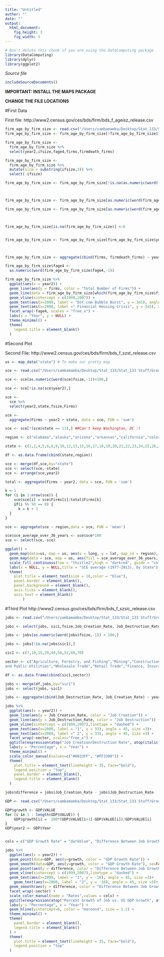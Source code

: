 ```yaml
---
title: "Untitled"
author: ""
date: ""
output: 
  html_document:
    fig_height: 3
    fig_width: 5
---
```

<!-- Don't edit in between this line and the one below -->
```r
# Don't delete this chunk if you are using the DataComputing package
library(DataComputing)
library(dplyr)
library(ggplot2)
```
*Source file* 
```r
includeSourceDocuments()
```
<!-- Don't edit the material above this line -->
**IMPORTANT: INSTALL THE MAPS PACKAGE**

**CHANGE THE FILE LOCATIONS**

#First Data

First file:
http://www2.census.gov/ces/bds/firm/bds_f_ageisz_release.csv
```r
firm_age_by_firm_size <- read.csv("/Users/sambamamba/Desktop/Stat_133/Stat_133 Stuff/Group Project/initialfirmsize.csv")
firm_age_by_firm_size <- firm_age_by_firm_size[!firm_age_by_firm_size$fage4=="l) Left Censored",]

firm_age_by_firm_size <-
  firm_age_by_firm_size %>%
  select(year2,ifsize,fage4,firms,firmdeath_firms)

firm_age_by_firm_size <-
  firm_age_by_firm_size %>%
  mutate(size = substring(ifsize,3)) %>%
  select(-ifsize)

firm_age_by_firm_size <- firm_age_by_firm_size[!is.na(as.numeric(word(firm_age_by_firm_size$size,-1))),]



firm_age_by_firm_size <- firm_age_by_firm_size[as.numeric(word(firm_age_by_firm_size$size,-1))<100,]

firm_age_by_firm_size <- firm_age_by_firm_size[as.numeric(word(firm_age_by_firm_size$fage4,-1)) < 5,]



firm_age_by_firm_size[is.na(firm_age_by_firm_size)] <-0


firm_age_by_firm_size <- firm_age_by_firm_size[firm_age_by_firm_size$year2 != 0,]



firm_age_by_firm_size <- aggregate(cbind(firms, firmdeath_firms) ~ year2 + fage4, data = firm_age_by_firm_size, FUN = 'sum')

firm_age_by_firm_size$fage4 <-
  as.numeric(word(firm_age_by_firm_size$fage4,-1))

firm_age_by_firm_size %>%
  ggplot(aes(x = year2)) + 
  geom_line(aes(y = firms, color = "Total Number of Firms")) +
  geom_line(data = firm_age_by_firm_size[which(firm_age_by_firm_size$firmdeath_firms >0),], aes(y = firmdeath_firms, color = "Total Number of Firms Closed")) +
  geom_vline(xintercept = c(1999,2007)) +
  geom_text(aes(x=2000, label = "Dot com Bubble Burst", y = 3e5), angle = 70, size =3)+
  geom_text(aes(x=2008, label =" Financial Housing Crisis", y = 3e5), angle = 70, size =3) +
  facet_wrap(~fage4, scales = "free_x") +
  labs(x = "Year", y = NULL) +
  theme_minimal() +
  theme(
    legend.title = element_blank()
  )
```

#Second Plot

Second File:
http://www2.census.gov/ces/bds/firm/bds_f_szst_release.csv

```r
us <- map_data("state") # To make our pretty map

sce <- read.csv("/Users/sambamamba/Desktop/Stat_133/Stat_133 Stuff/Group Project/sizeperstate.csv")

sce <- sce[as.numeric(word(sce$fsize,-1))<100,]

sce <- sce[!is.na(sce$year2),]

sce <-
  sce %>%
  select(year2,state,fsize,Firms)

sce <-
  aggregate(Firms ~ year2 + state, data = sce, FUN = 'sum')

sce <- sce[!(sce$state == 11),] ##Can't keep Washington, DC :(

region <- c("alabama","alaska","arizona","arkansas","california","colorado","connecticut","delaware","florida","georgia","hawaii","idaho","illinois","indiana","iowa","kansas","kentucky","louisiana","maine","maryland","massachusetts","michigan","minnesota","mississippi","missouri","montana","nebraska","nevada","new hampshire","new jersey","new mexico","new york","north carolina","north dakota","ohio","oklahoma","oregon","pennsylvania","rhode island","south carolina","south dakota","tennessee","texas","utah","vermont","virginia","washington","west virginia","wisconsin","wyoming")

state <- c(1,2,4,5,6,8,9,10,12,13,15,16,17,18,19,20,21,22,23,24,25,26,2,28,29,30,31,32,33,34,35,36,37,38,39,40,41,42,44,45,46,47,48,49,50,51,53,54,55,56)

df <- as.data.frame(cbind(state,region))

sce <- merge(df,sce,by="state")
sce <- select(sce,-state) 
sce <- arrange(sce,year2)

total <- aggregate(Firms ~ year2, data = sce, FUN = 'sum')

k = 1
for (i in 1:nrow(sce)) {
    sce$sce[i] = sce$Firms[i]/total$Firms[k]
    if(i %% 50 == 0) {
      k = k + 1
  }
}

sce <- aggregate(sce ~ region,data = sce, FUN = 'mean')

sce$sce_average_over_36_years <- sce$sce*100
sce <- select(sce,-sce)

ggplot() + 
  geom_map(data=us, map = us, aes(x = long, y = lat, map_id = region), fill = "#ffffff", size = .15) +
  geom_map(data = sce, map = us, aes(fill = sce_average_over_36_years, map_id=region), color = "#ffffff", size = .15) + 
  scale_fill_continuous(low = "thistle2",high = "darkred", guide = "colorbar", name = "Average SCE %") + 
  labs(x = NULL, y = NULL,title = "SCE average (1977-2013), by State") + 
  theme(
    plot.title = element_text(size = 10,color = "blue"),
    panel.border = element_blank(),
    panel.background = element_blank(),
    axis.ticks = element_blank(),
    axis.text = element_blank()
        )
```

#Third Plot
http://www2.census.gov/ces/bds/firm/bds_f_szsic_release.csv
```r
jobs <- read.csv("/Users/sambamamba/Desktop/Stat_133/Stat_133 Stuff/Group Project/sizepersector.csv")

jobs <- select(jobs, sic1,fsize,Job_Creation_Rate, Job_Destruction_Rate,year2)

jobs <- jobs[as.numeric(word(jobs$fsize,-1)) < 100,]

jobs <- jobs[!is.na(jobs$sic1),]

sic1 <- c(7,10,15,20,40,50,52,60,70)

sector <- c("Agriculture, Forestry, and Fishing","Mining","Construction","Manufacturing","Transportation, Communication,
and Public Utilities","Wholesale Trade","Retail Trade","Finance, Insurance, and Real Estate","Services")

df <- as.data.frame(cbind(sic1,sector))

jobs <- merge(df,jobs,by="sic1")
jobs <- select(jobs,-sic1)

jobs <- aggregate(cbind(Job_Destruction_Rate, Job_Creation_Rate) ~ year2 + sector, data = jobs, FUN = 'mean')

jobs %>%
  ggplot(aes(x = year2)) + 
  geom_line(aes(y = Job_Creation_Rate, color = "Job Creation")) +
  geom_line(aes(y = Job_Destruction_Rate, color = "Job Destruction")) + 
  geom_vline(xintercept = c(1999,2007),linetype = "dashed") +
  geom_text(aes(x=2000, label = "1", y = 33), angle = 45, size =3)+
  geom_text(aes(x=2008, label =" 2", y = 33), angle = 45, size =3) +
  facet_wrap(~sector, scales="free_x") +
  ggtitle(expression(atop("Job Creation/Destruction Rate", atop(italic("1 = Dot Com Crash | 2 = Financial Housing Crisis"), "")))) + 
  labs(y = "Percentage", x = "Year") + 
  theme_minimal() + 
  scale_color_manual(values=c("#0033FF", "#FF3300")) +
  theme(
    plot.title = element_text(lineheight = 35, face="bold"),
    legend.position = "top",
    panel.border = element_blank(), 
    legend.title = element_blank()
  )

jobs$difference = jobs$Job_Creation_Rate - jobs$Job_Destruction_Rate

```


```r

GDP <- read.csv("/Users/sambamamba/Desktop/Stat_133/Stat_133 Stuff/Group Project/GDP.csv")


```

```r
GDP$growth <- GDP$VALUE
for (i in 1 : length(GDP$VALUE)) {
    GDP$growth[i] =  100*(GDP$VALUE[i+1]-GDP$VALUE[i])/GDP$VALUE[i]
}
GDP$year2 <- GDP$Year


cols = c("GDP Growth Rate" = "darkblue", "Difference Between Job Growth Rate and Job Destruction Rate" = "orange")

jobs %>%
  ggplot(aes(x = year2)) +
  geom_point(data=GDP, aes(y=growth, color = "GDP Growth Rate")) +
  geom_smooth(data=GDP, aes(y=growth, color = "GDP Growth Rate"), se=FALSE) +
  geom_point(aes(y = difference, color = "Difference Between Job Growth Rate and Job Destruction Rate"))  +
  geom_vline(xintercept = c(1999,2007),linetype = "dashed") +
  geom_text(aes(x=2000, label = "1", y = -10), angle = 45, size =3)+
    geom_text(aes(x=2008, label = "2", y = -10), angle = 45, size =3)+
  geom_smooth(aes(y = difference, color = "Difference Between Job Growth Rate and Job Destruction Rate"), se=FALSE) + 
  facet_wrap(~sector) +
  scale_color_manual(name = "Rates",values = cols) + 
  ggtitle(expression(atop("Percent Growth of Job vs. US GDP Growth", atop(italic("1 = Dot Com Crash | 2 = Financial Housing Crisis"), "")))) +
  labs(y = "Percentage", x = "Year") + 
  geom_hline(yintercept=0, color = "maroon4", size = 1.2) + 
  theme_minimal() + 
  theme(
    panel.border = element_blank(), 
    legend.title = element_blank()
  ) + 
  theme(
    plot.title = element_text(lineheight = 35, face="bold"),
    legend.position = "top"
  )
```
